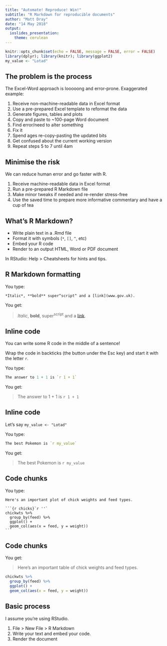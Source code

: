 ```yaml
---
title: "Automate! Reproduce! Win!"
subtitle: "R Markdown for reproducible documents"
author: "Matt Dray"
date: "14 May 2018"
output:
  ioslides_presentation:
    theme: cerulean
---
```


```r
knitr::opts_chunk$set(echo = FALSE, message = FALSE, error = FALSE)
library(dplyr); library(knitr); library(ggplot2)
my_value <- "Lotad"
```

## The problem is the process

The Excel-Word approach is looooong and error-prone. Exaggerated example:

1. Receive non-machine-readable data in Excel format
2. Use a pre-prepared Excel template to reformat the data
3. Generate figures, tables and plots
4. Copy and paste to ~100-page Word document
5. Find error/need to alter something
6. Fix it
7. Spend ages re-copy-pasting the updated bits
8. Get confused about the current working version
9. Repeat steps 5 to 7 until 4am

## Minimise the risk

We can reduce human error and go faster with R.

1. Receive machine-readable data in Excel format
2. Run a pre-prepared R Markdown file
3. Make minor tweaks if needed and re-render stress-free
4. Use the saved time to prepare more informative commentary and have a cup of tea

## What's R Markdown?

- Write plain text in a .Rmd file
- Format it with symbols (`*`, `[]`, `^`, etc)
- Embed your R code
- Render to an output HTML, Word or PDF document

In RStudio: Help > Cheatsheets for hints and tips.

## R Markdown formatting

You type:

```
*Italic*, **bold** super^script^ and a [link](www.gov.uk).
```

You get:

> *Italic*, **bold**, super^script^ and a [link](www.gov.uk).
<p>


## Inline code

You can write some R code in the middle of a sentence! 

Wrap the code in backticks (the button under the Esc key) and start it with the letter `r`.

You type:

```r
The answer to 1 + 1 is `r 1 + 1`
```

You get:

> The answer to 1 + 1 is `r 1 + 1`

## Inline code

Let's say `my_value <- "Lotad"`

You type:

```r
The best Pokemon is `r my_value`
```

You get:

> The best Pokemon is `r my_value`

## Code chunks

You type:

````
Here's an important plot of chick weights and feed types.

```{r chicks}`r ''`
chickwts %>%
  group_by(feed) %>% 
  ggplot() +
  geom_col(aes(x = feed, y = weight))
```
````

## Code chunks

You get:

> Here's an important table of chick weights and feed types.

```r
chickwts %>%
  group_by(feed) %>% 
  ggplot() +
  geom_col(aes(x = feed, y = weight))
```

## Basic process

I assume you're using RStudio.

1. File > New File > R Markdown
2. Write your text and embed your code.
4. Render the document